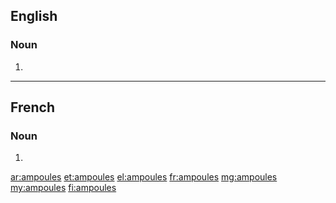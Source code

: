==English==

===Noun===
{{head|en|plural}}

# {{plural of|ampoule|lang=en}}

----

==French==

===Noun===
{{head|fr|plural|g=?}}

# {{plural of|ampoule|lang=fr}}

[[ar:ampoules]]
[[et:ampoules]]
[[el:ampoules]]
[[fr:ampoules]]
[[mg:ampoules]]
[[my:ampoules]]
[[fi:ampoules]]